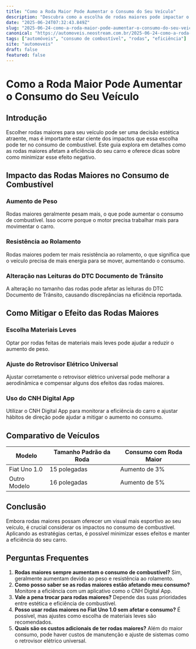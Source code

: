 ```yaml
---
title: "Como a Roda Maior Pode Aumentar o Consumo do Seu Veículo"
description: "Descubra como a escolha de rodas maiores pode impactar o consumo de combustível do seu veículo e as melhores práticas para mitigar esse efeito."
date: "2025-06-24T07:32:43.849Z"
slug: "2025-06-24-como-a-roda-maior-pode-aumentar-o-consumo-do-seu-veiculo"
canonical: "https://automoveis.neostream.com.br/2025-06-24-como-a-roda-maior-pode-aumentar-o-consumo-do-seu-veiculo"
tags: ["automóveis", "consumo de combustível", "rodas", "eficiência"]
site: "automoveis"
draft: false
featured: false
---
```


# Como a Roda Maior Pode Aumentar o Consumo do Seu Veículo

## Introdução
Escolher rodas maiores para seu veículo pode ser uma decisão estética atraente, mas é importante estar ciente dos impactos que essa escolha pode ter no consumo de combustível. Este guia explora em detalhes como as rodas maiores afetam a eficiência do seu carro e oferece dicas sobre como minimizar esse efeito negativo.

## Impacto das Rodas Maiores no Consumo de Combustível
### Aumento de Peso
Rodas maiores geralmente pesam mais, o que pode aumentar o consumo de combustível. Isso ocorre porque o motor precisa trabalhar mais para movimentar o carro.

### Resistência ao Rolamento
Rodas maiores podem ter mais resistência ao rolamento, o que significa que o veículo precisa de mais energia para se mover, aumentando o consumo.

### Alteração nas Leituras do DTC Documento de Trânsito
A alteração no tamanho das rodas pode afetar as leituras do DTC Documento de Trânsito, causando discrepâncias na eficiência reportada.

## Como Mitigar o Efeito das Rodas Maiores
### Escolha Materiais Leves
Optar por rodas feitas de materiais mais leves pode ajudar a reduzir o aumento de peso.

### Ajuste do Retrovisor Elétrico Universal
Ajustar corretamente o retrovisor elétrico universal pode melhorar a aerodinâmica e compensar alguns dos efeitos das rodas maiores.

### Uso do CNH Digital App
Utilizar o CNH Digital App para monitorar a eficiência do carro e ajustar hábitos de direção pode ajudar a mitigar o aumento no consumo.

## Comparativo de Veículos
| Modelo | Tamanho Padrão da Roda | Consumo com Roda Maior |
|--------|-----------------------|------------------------|
| Fiat Uno 1.0 | 15 polegadas | Aumento de 3% |
| Outro Modelo | 16 polegadas | Aumento de 5% |

## Conclusão
Embora rodas maiores possam oferecer um visual mais esportivo ao seu veículo, é crucial considerar os impactos no consumo de combustível. Aplicando as estratégias certas, é possível minimizar esses efeitos e manter a eficiência do seu carro.

## Perguntas Frequentes
1. **Rodas maiores sempre aumentam o consumo de combustível?**
   Sim, geralmente aumentam devido ao peso e resistência ao rolamento.
2. **Como posso saber se as rodas maiores estão afetando meu consumo?**
   Monitore a eficiência com um aplicativo como o CNH Digital App.
3. **Vale a pena trocar para rodas maiores?**
   Depende das suas prioridades entre estética e eficiência de combustível.
4. **Posso usar rodas maiores no Fiat Uno 1.0 sem afetar o consumo?**
   É possível, mas ajustes como escolha de materiais leves são recomendados.
5. **Quais são os custos adicionais de ter rodas maiores?**
   Além do maior consumo, pode haver custos de manutenção e ajuste de sistemas como o retrovisor elétrico universal.